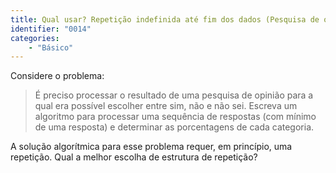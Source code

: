```yaml
---
title: Qual usar? Repetição indefinida até fim dos dados (Pesquisa de opinião)
identifier: "0014"
categories:
    - "Básico"
---
```


::: {.exercicio .avalia-algoritmo}
Considere o problema: 

> É preciso processar o resultado de uma pesquisa de opinião para a qual era possível escolher entre sim, não e não sei. Escreva um algoritmo para processar uma sequência de respostas (com mínimo de uma resposta) e determinar as porcentagens de cada categoria. 

A solução algorítmica para esse problema requer, em princípio, uma repetição.
Qual a melhor escolha de estrutura de repetição?

<!-- @sol-0014 -->
:::
